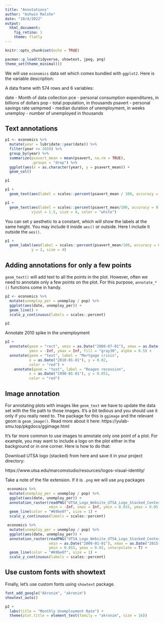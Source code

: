 ```yaml
---
title: "Annotations"
author: "Ashwin Malshe"
date: "10/4/2022"
output: 
  html_document:
    fig_retina: 1
    theme: flatly
---
```


```r
knitr::opts_chunk$set(echo = TRUE)

pacman::p_load(tidyverse, showtext, jpeg, png)
theme_set(theme_minimal())
```

We will use `economics` data set which comes bundled with `ggplot2`. Here is the variable description:

A data frame with 574 rows and 6 variables:

date - Month of data collection
pce - personal consumption expenditures, in billions of dollars
pop - total population, in thousands
psavert - personal savings rate
uempmed - median duration of unemployment, in weeks
unemploy - number of unemployed in thousands


## Text annotations


```r
p1 <- economics %>% 
  mutate(year = lubridate::year(date)) %>% 
  filter(year >= 2010) %>% 
  group_by(year) %>% 
  summarize(psavert_mean = mean(psavert, na.rm = TRUE),
            .groups = "drop") %>% 
  ggplot(aes(x = as.character(year), y = psavert_mean)) +
  geom_col()

p1
```


```r
p1 +
  geom_text(aes(label = scales::percent(psavert_mean / 100, accuracy = 0.01)))
```


```r
p1 +
  geom_text(aes(label = scales::percent(psavert_mean/100, accuracy = 0.01)),
            vjust = 1.5, size = 4, color = "white")
```

You can set y aesthetic to a constant, which will show the labels at the same height. You may include it inside `aes()` or outside. Here I include it outside the `aes()`.

```r
p1 +
  geom_label(aes(label = scales::percent(psavert_mean/100, accuracy = 0.01)), 
            y = 2, size = 4)
```

## Adding annotations for only a few points

`geom_text()` will add text to all the points in the plot. However, often we need to annotate only a few points on the plot. For this purpose, `annotate_*()` functions come in handy.


```r
p2 <- economics %>% 
  mutate(unemploy_per = unemploy / pop) %>% 
  ggplot(aes(date, unemploy_per)) +
  geom_line() +
  scale_y_continuous(labels = scales::percent)

p2
```

Annotate 2010 spike in the unemployment

```r
p2 +
  annotate(geom = "rect", xmin = as.Date("2008-07-01"), xmax = as.Date("2010-07-01"),
           ymin = -Inf, ymax = Inf, fill = "gray30", alpha = 0.5) +
  annotate(geom = "text", label = "Mortgage crisis", 
           x = as.Date("2010-01-01"), y = 0.02,
           color = "red") +
    annotate(geom = "text", label = "Reagen recession", 
           x = as.Date("1990-01-01"), y = 0.051,
           color = "red") 
```

## Image annotation

For annotating plots with images like `geom_text` we have to update the data set with the file path to those images. It's a bit tedious and you should use it only if you really need to. The package for this is `ggimage` and the relevant geom is `geom_image()`. Read more about it here:
https://yulab-smu.top/pkgdocs/ggimage.html


It's far more common to use images to annotate only one point of a plot. For example, you may want to include a logo on the plot either in the background or in one corner. Here is how to do that:

Download UTSA logo (stacked) from here and save it in your project directory:

https://www.utsa.edu/marcomstudio/resources/logos-visual-identity/

Take a note of the file extension. If it is `.png` we will use `png` packages

```r
 economics %>% 
  mutate(unemploy_per = unemploy / pop) %>% 
  ggplot(aes(date, unemploy_per)) +
  annotation_raster(readPNG("UTSA_Logo_Website_UTSA_Logo_Stacked_Center.png"),
                    xmin = -Inf, xmax = Inf, ymin = 0.015, ymax = 0.05, interpolate = T) +
  geom_line(color = "#69be0f", size = 1) +
  scale_y_continuous(labels = scales::percent)

```


```r
 economics %>% 
  mutate(unemploy_per = unemploy / pop) %>% 
  ggplot(aes(date, unemploy_per)) +
  annotation_raster(readPNG("UTSA_Logo_Website_UTSA_Logo_Stacked_Center.png"),
                    xmin = as.Date("2000-01-01"), xmax = as.Date("2015-01-01"), 
                    ymin = 0.015, ymax = 0.02, interpolate = T) +
  geom_line(color = "#69be0f", size = 1) +
  scale_y_continuous(labels = scales::percent)

```

## Use custom fonts with showtext

Finally, let's use custom fonts using `showtext` package.

```r
font_add_google("Akronim", "akronim")
showtext_auto()
```


```r
p2 +
  labs(title = "Monthly Unemployment Rate") +
  theme(plot.title = element_text(family = "akronim", size = 16))
```





